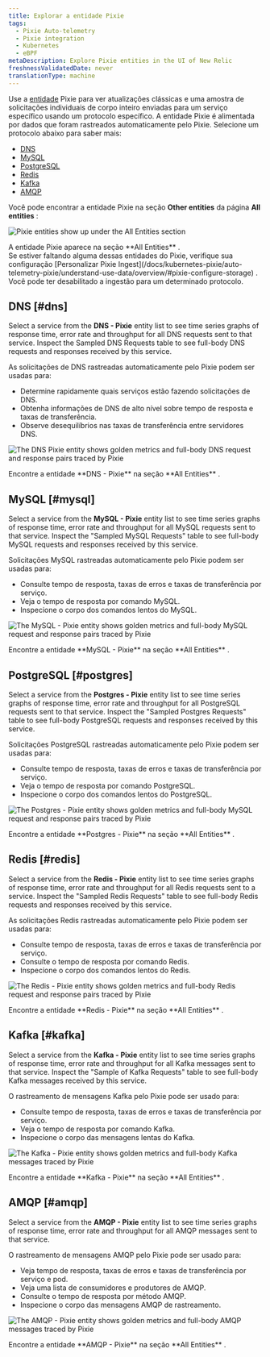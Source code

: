 ```yaml
---
title: Explorar a entidade Pixie
tags:
  - Pixie Auto-telemetry
  - Pixie integration
  - Kubernetes
  - eBPF
metaDescription: Explore Pixie entities in the UI of New Relic
freshnessValidatedDate: never
translationType: machine
---
```









Use a [entidade](/docs/new-relic-solutions/new-relic-one/core-concepts/what-entity-new-relic/) Pixie para ver atualizações clássicas e uma amostra de solicitações individuais de corpo inteiro enviadas para um serviço específico usando um protocolo específico. A entidade Pixie é alimentada por dados que foram rastreados automaticamente pelo Pixie. Selecione um protocolo abaixo para saber mais:

* [DNS](#dns)
* [MySQL](#mysql)
* [PostgreSQL](#postgres)
* [Redis](#redis)
* [Kafka](#kafka)
* [AMQP](#amqp)

Você pode encontrar a entidade Pixie na seção <DoNotTranslate>**Other entities**</DoNotTranslate> da página <DoNotTranslate>**All entities**</DoNotTranslate> :

<img
  title="Pixie entities show up under the All Entities section"
  alt="Pixie entities show up under the All Entities section"
  src={pixieEntities}
/>

<figcaption>
  A entidade Pixie aparece na seção <DoNotTranslate>**All Entities**</DoNotTranslate> .
</figcaption>

<Callout variant="important">
  Se estiver faltando alguma dessas entidades do Pixie, verifique sua configuração [Personalizar Pixie Ingest](/docs/kubernetes-pixie/auto-telemetry-pixie/understand-use-data/overview/#pixie-configure-storage) . Você pode ter desabilitado a ingestão para um determinado protocolo.
</Callout>

## DNS [#dns]

Select a service from the <DoNotTranslate>**DNS - Pixie**</DoNotTranslate> entity list to see time series graphs of response time, error rate and throughput for all DNS requests sent to that service. Inspect the Sampled DNS Requests table to see full-body DNS requests and responses received by this service.

As solicitações de DNS rastreadas automaticamente pelo Pixie podem ser usadas para:

* Determine rapidamente quais serviços estão fazendo solicitações de DNS.
* Obtenha informações de DNS de alto nível sobre tempo de resposta e taxas de transferência.
* Observe desequilíbrios nas taxas de transferência entre servidores DNS.

<img
  title="The <DoNotTranslate>**DNS - Pixie**</DoNotTranslate> entity shows golden metrics and full-body DNS request and response pairs traced by Pixie"
  alt="The DNS Pixie entity shows golden metrics and full-body DNS request and response pairs traced by Pixie"
  src={pixieDnsEntity}
/>

<figcaption>
  Encontre a entidade <DoNotTranslate>**DNS - Pixie**</DoNotTranslate> na seção <DoNotTranslate>**All Entities**</DoNotTranslate> .
</figcaption>

## MySQL [#mysql]

Select a service from the <DoNotTranslate>**MySQL - Pixie**</DoNotTranslate> entity list to see time series graphs of response time, error rate and throughput for all MySQL requests sent to that service. Inspect the "Sampled MySQL Requests" table to see full-body MySQL requests and responses received by this service.

Solicitações MySQL rastreadas automaticamente pelo Pixie podem ser usadas para:

* Consulte tempo de resposta, taxas de erros e taxas de transferência por serviço.
* Veja o tempo de resposta por comando MySQL.
* Inspecione o corpo dos comandos lentos do MySQL.

<img
  title="The <DoNotTranslate>**MySQL - Pixie**</DoNotTranslate> entity shows golden metrics and full-body MySQL request and response pairs traced by Pixie"
  alt="The MySQL - Pixie entity shows golden metrics and full-body MySQL request and response pairs traced by Pixie"
  src={pixieMysqlEntity}
/>

<figcaption>
  Encontre a entidade <DoNotTranslate>**MySQL - Pixie**</DoNotTranslate> na seção <DoNotTranslate>**All Entities**</DoNotTranslate> .
</figcaption>

## PostgreSQL [#postgres]

Select a service from the <DoNotTranslate>**Postgres - Pixie**</DoNotTranslate> entity list to see time series graphs of response time, error rate and throughput for all PostgreSQL requests sent to that service. Inspect the "Sampled Postgres Requests" table to see full-body PostgreSQL requests and responses received by this service.

Solicitações PostgreSQL rastreadas automaticamente pelo Pixie podem ser usadas para:

* Consulte tempo de resposta, taxas de erros e taxas de transferência por serviço.
* Veja o tempo de resposta por comando PostgreSQL.
* Inspecione o corpo dos comandos lentos do PostgreSQL.

<img
  title="The <DoNotTranslate>**Postgres - Pixie**</DoNotTranslate> entity shows golden metrics and full-body MySQL request and response pairs traced by Pixie"
  alt="The Postgres - Pixie entity shows golden metrics and full-body MySQL request and response pairs traced by Pixie"
  src={pixiePostgresEntity}
/>

<figcaption>
  Encontre a entidade <DoNotTranslate>**Postgres - Pixie**</DoNotTranslate> na seção <DoNotTranslate>**All Entities**</DoNotTranslate> .
</figcaption>

## Redis [#redis]

Select a service from the <DoNotTranslate>**Redis - Pixie**</DoNotTranslate> entity list to see time series graphs of response time, error rate and throughput for all Redis requests sent to a service. Inspect the "Sampled Redis Requests" table to see full-body Redis requests and responses received by this service.

As solicitações Redis rastreadas automaticamente pelo Pixie podem ser usadas para:

* Consulte tempo de resposta, taxas de erros e taxas de transferência por serviço.
* Consulte o tempo de resposta por comando Redis.
* Inspecione o corpo dos comandos lentos do Redis.

<img
  title="The <DoNotTranslate>**Redis - Pixie**</DoNotTranslate> entity shows golden metrics and full-body Redis request and response pairs traced by Pixie"
  alt="The Redis - Pixie entity shows golden metrics and full-body Redis request and response pairs traced by Pixie"
  src={pixieRedisEntity}
/>

<figcaption>
  Encontre a entidade <DoNotTranslate>**Redis - Pixie**</DoNotTranslate> na seção <DoNotTranslate>**All Entities**</DoNotTranslate> .
</figcaption>

## Kafka [#kafka]

Select a service from the <DoNotTranslate>**Kafka - Pixie**</DoNotTranslate> entity list to see time series graphs of response time, error rate and throughput for all Kafka messages sent to that service. Inspect the "Sample of Kafka Requests" table to see full-body Kafka messages received by this service.

O rastreamento de mensagens Kafka pelo Pixie pode ser usado para:

* Consulte tempo de resposta, taxas de erros e taxas de transferência por serviço.
* Veja o tempo de resposta por comando Kafka.
* Inspecione o corpo das mensagens lentas do Kafka.

<img
  title="The <DoNotTranslate>**Kafka - Pixie**</DoNotTranslate> entity shows golden metrics and full-body Kafka messages traced by Pixie"
  alt="The Kafka - Pixie entity shows golden metrics and full-body Kafka messages traced by Pixie"
  src={pixieKafkaEntity}
/>

<figcaption>
  Encontre a entidade <DoNotTranslate>**Kafka - Pixie**</DoNotTranslate> na seção <DoNotTranslate>**All Entities**</DoNotTranslate> .
</figcaption>

## AMQP [#amqp]

Select a service from the <DoNotTranslate>**AMQP - Pixie**</DoNotTranslate> entity list to see time series graphs of response time, error rate and throughput for all AMQP messages sent to that service.

O rastreamento de mensagens AMQP pelo Pixie pode ser usado para:

* Veja tempo de resposta, taxas de erros e taxas de transferência por serviço e pod.
* Veja uma lista de consumidores e produtores de AMQP.
* Consulte o tempo de resposta por método AMQP.
* Inspecione o corpo das mensagens AMQP de rastreamento.

<img
  title="The <DoNotTranslate>**AMQP - Pixie**</DoNotTranslate> entity shows golden metrics and full-body AMQP messages traced by Pixie"
  alt="The AMQP - Pixie entity shows golden metrics and full-body AMQP messages traced by Pixie"
  src={pixieAmqpEntity}
/>

<figcaption>
  Encontre a entidade <DoNotTranslate>**AMQP - Pixie**</DoNotTranslate> na seção <DoNotTranslate>**All Entities**</DoNotTranslate> .
</figcaption>